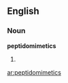 ==English==

===Noun===
'''peptidomimetics'''

# {{plural of|peptidomimetic}}

[[ar:peptidomimetics]]